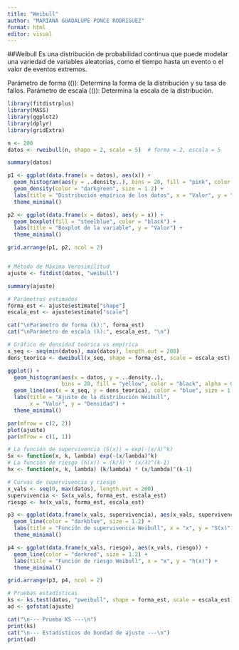 ---
title: "Weibull"
author: "MARIANA GUADALUPE PONCE RODRIGUEZ"
format: html
editor: visual
---

##Weibull Es una distribución de probabilidad continua que puede modelar una variedad de variables aleatorias, como el tiempo hasta un evento o el valor de eventos extremos.

Parámetro de forma ((\alpha )): Determina la forma de la distribución y su tasa de fallos. Parámetro de escala ((\lambda )): Determina la escala de la distribución.

```{r}

library(fitdistrplus)
library(MASS)
library(ggplot2)
library(dplyr)
library(gridExtra)

n <- 200
datos <- rweibull(n, shape = 2, scale = 5)  # forma = 2, escala = 5

summary(datos)

p1 <- ggplot(data.frame(x = datos), aes(x)) +
  geom_histogram(aes(y = ..density..), bins = 20, fill = "pink", color = "black") +
  geom_density(color = "darkgreen", size = 1.2) +
  labs(title = "Distribución empírica de los datos", x = "Valor", y = "Densidad") +
  theme_minimal()

p2 <- ggplot(data.frame(x = datos), aes(y = x)) +
  geom_boxplot(fill = "steelblue", color = "black") +
  labs(title = "Boxplot de la variable", y = "Valor") +
  theme_minimal()

grid.arrange(p1, p2, ncol = 2)


# Método de Máxima Verosimilitud
ajuste <- fitdist(datos, "weibull")

summary(ajuste)

# Parámetros estimados
forma_est <- ajuste$estimate["shape"]
escala_est <- ajuste$estimate["scale"]

cat("\nParámetro de forma (k):", forma_est)
cat("\nParámetro de escala (λ):", escala_est, "\n")

# Gráfico de densidad teórica vs empírica
x_seq <- seq(min(datos), max(datos), length.out = 200)
dens_teorica <- dweibull(x_seq, shape = forma_est, scale = escala_est)

ggplot() +
  geom_histogram(aes(x = datos, y = ..density..),
                 bins = 20, fill = "yellow", color = "black", alpha = 0.6) +
  geom_line(aes(x = x_seq, y = dens_teorica), color = "blue", size = 1.2) +
  labs(title = "Ajuste de la distribución Weibull",
       x = "Valor", y = "Densidad") +
  theme_minimal()

par(mfrow = c(2, 2))
plot(ajuste)
par(mfrow = c(1, 1))

# La función de supervivencia (S(x)) = exp(-(x/λ)^k)
Sx <- function(x, k, lambda) exp(-(x/lambda)^k)
# La función de riesgo (h(x)) = (k/λ) * (x/λ)^(k-1)
hx <- function(x, k, lambda) (k/lambda) * (x/lambda)^(k-1)

# Curvas de supervivencia y riesgo
x_vals <- seq(0, max(datos), length.out = 200)
supervivencia <- Sx(x_vals, forma_est, escala_est)
riesgo <- hx(x_vals, forma_est, escala_est)

p3 <- ggplot(data.frame(x_vals, supervivencia), aes(x_vals, supervivencia)) +
  geom_line(color = "darkblue", size = 1.2) +
  labs(title = "Función de supervivencia Weibull", x = "x", y = "S(x)") +
  theme_minimal()

p4 <- ggplot(data.frame(x_vals, riesgo), aes(x_vals, riesgo)) +
  geom_line(color = "darkred", size = 1.2) +
  labs(title = "Función de riesgo Weibull", x = "x", y = "h(x)") +
  theme_minimal()

grid.arrange(p3, p4, ncol = 2)

# Pruebas estadísticas
ks <- ks.test(datos, "pweibull", shape = forma_est, scale = escala_est)
ad <- gofstat(ajuste)

cat("\n--- Prueba KS ---\n")
print(ks)
cat("\n--- Estadísticos de bondad de ajuste ---\n")
print(ad)

```
